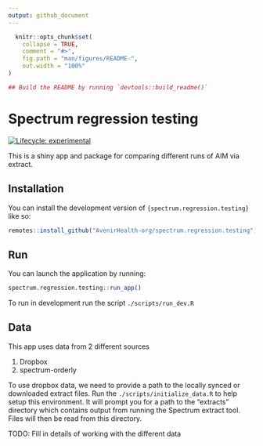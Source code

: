 ```yaml
---
output: github_document
---
```


<!-- README.md is generated from README.Rmd. Please edit that file -->

```r
  knitr::opts_chunk$set(
    collapse = TRUE,
    comment = "#>",
    fig.path = "man/figures/README-",
    out.width = "100%"
)
```

```r
## Build the README by running `devtools::build_readme()`
```

# Spectrum regression testing

<!-- badges: start -->
[![Lifecycle: experimental](https://img.shields.io/badge/lifecycle-experimental-orange.svg)](https://lifecycle.r-lib.org/articles/stages.html#experimental)
<!-- badges: end -->

This is a shiny app and package for comparing different runs of AIM via extract.

## Installation

You can install the development version of `{spectrum.regression.testing}` like so:

```r
remotes::install_github("AvenirHealth-org/spectrum.regression.testing")
```

## Run

You can launch the application by running:

```r
spectrum.regression.testing::run_app()
```

To run in development run the script `./scripts/run_dev.R`

## Data

This app uses data from 2 different sources

1. Dropbox
2. spectrum-orderly

To use dropbox data, we need to provide a path to the locally synced or downloaded extract files. Run the `./scripts/initialize_data.R` to help setup this environment. It will prompt you for a path to the "extracts" directory which contains output from running the Spectrum extract tool. Files will then be read from this directory.

TODO: Fill in details of working with the different data
